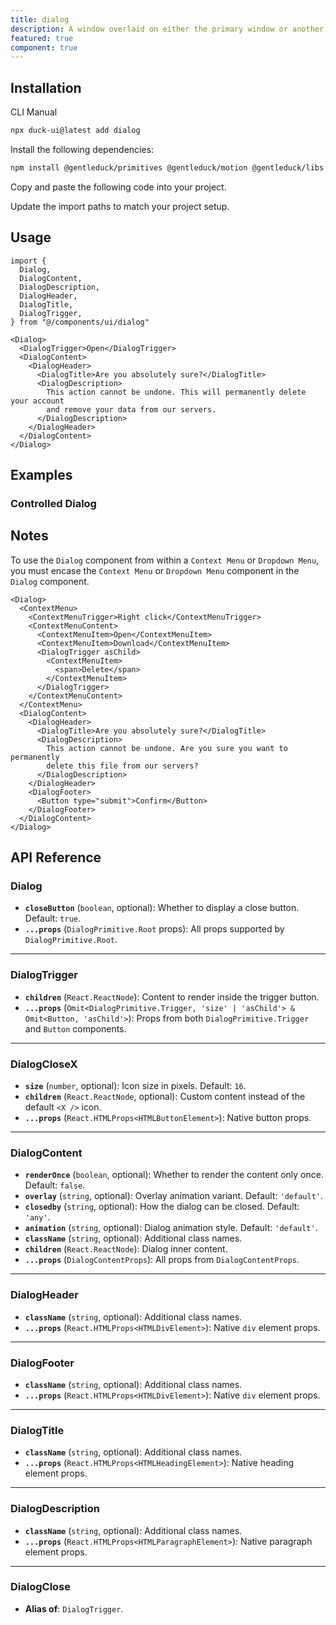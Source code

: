 ```yaml
---
title: dialog
description: A window overlaid on either the primary window or another dialog window, rendering the content underneath inert.
featured: true
component: true
---
```


<ComponentPreview
  name="dialog-1"
  description="A dialog for editing profile details."
/>

## Installation

<Tabs defaultValue="cli">

<TabsList>
  <TabsTrigger value="cli">CLI</TabsTrigger>
  <TabsTrigger value="manual">Manual</TabsTrigger>
</TabsList>
<TabsContent value="cli">

```bash
npx duck-ui@latest add dialog
```

</TabsContent>

<TabsContent value="manual">

<Steps>

<Step>Install the following dependencies:</Step>

```bash
npm install @gentleduck/primitives @gentleduck/motion @gentleduck/libs @gentleduck/libs @gentleduck/motion
```

<Step>Copy and paste the following code into your project.</Step>

<ComponentSource name="dialog" title="components/ui/dialog.tsx" />

<Step>Update the import paths to match your project setup.</Step>

</Steps>

</TabsContent>

</Tabs>

## Usage

```tsx 
import {
  Dialog,
  DialogContent,
  DialogDescription,
  DialogHeader,
  DialogTitle,
  DialogTrigger,
} from "@/components/ui/dialog"
```

```tsx
<Dialog>
  <DialogTrigger>Open</DialogTrigger>
  <DialogContent>
    <DialogHeader>
      <DialogTitle>Are you absolutely sure?</DialogTitle>
      <DialogDescription>
        This action cannot be undone. This will permanently delete your account
        and remove your data from our servers.
      </DialogDescription>
    </DialogHeader>
  </DialogContent>
</Dialog>
```

## Examples

### Controlled Dialog 

<ComponentPreview name="dialog-2" />

## Notes

To use the `Dialog` component from within a `Context Menu` or `Dropdown Menu`, you must encase the `Context Menu` or
`Dropdown Menu` component in the `Dialog` component.

```tsx {1, 26}
<Dialog>
  <ContextMenu>
    <ContextMenuTrigger>Right click</ContextMenuTrigger>
    <ContextMenuContent>
      <ContextMenuItem>Open</ContextMenuItem>
      <ContextMenuItem>Download</ContextMenuItem>
      <DialogTrigger asChild>
        <ContextMenuItem>
          <span>Delete</span>
        </ContextMenuItem>
      </DialogTrigger>
    </ContextMenuContent>
  </ContextMenu>
  <DialogContent>
    <DialogHeader>
      <DialogTitle>Are you absolutely sure?</DialogTitle>
      <DialogDescription>
        This action cannot be undone. Are you sure you want to permanently
        delete this file from our servers?
      </DialogDescription>
    </DialogHeader>
    <DialogFooter>
      <Button type="submit">Confirm</Button>
    </DialogFooter>
  </DialogContent>
</Dialog>
```

## API Reference

### **Dialog**

* **`closeButton`** (`boolean`, optional): Whether to display a close button. Default: `true`.
* **`...props`** (`DialogPrimitive.Root` props): All props supported by `DialogPrimitive.Root`.

---

### **DialogTrigger**

* **`children`** (`React.ReactNode`): Content to render inside the trigger button.
* **`...props`** (`Omit<DialogPrimitive.Trigger, 'size' | 'asChild'> & Omit<Button, 'asChild'>`): Props from both `DialogPrimitive.Trigger` and `Button` components.

---

### **DialogCloseX**

* **`size`** (`number`, optional): Icon size in pixels. Default: `16`.
* **`children`** (`React.ReactNode`, optional): Custom content instead of the default `<X />` icon.
* **`...props`** (`React.HTMLProps<HTMLButtonElement>`): Native button props.

---

### **DialogContent**

* **`renderOnce`** (`boolean`, optional): Whether to render the content only once. Default: `false`.
* **`overlay`** (`string`, optional): Overlay animation variant. Default: `'default'`.
* **`closedby`** (`string`, optional): How the dialog can be closed. Default: `'any'`.
* **`animation`** (`string`, optional): Dialog animation style. Default: `'default'`.
* **`className`** (`string`, optional): Additional class names.
* **`children`** (`React.ReactNode`): Dialog inner content.
* **`...props`** (`DialogContentProps`): All props from `DialogContentProps`.

---

### **DialogHeader**

* **`className`** (`string`, optional): Additional class names.
* **`...props`** (`React.HTMLProps<HTMLDivElement>`): Native `div` element props.

---

### **DialogFooter**

* **`className`** (`string`, optional): Additional class names.
* **`...props`** (`React.HTMLProps<HTMLDivElement>`): Native `div` element props.

---

### **DialogTitle**

* **`className`** (`string`, optional): Additional class names.
* **`...props`** (`React.HTMLProps<HTMLHeadingElement>`): Native heading element props.

---

### **DialogDescription**

* **`className`** (`string`, optional): Additional class names.
* **`...props`** (`React.HTMLProps<HTMLParagraphElement>`): Native paragraph element props.

---

### **DialogClose**

* **Alias of**: `DialogTrigger`.

